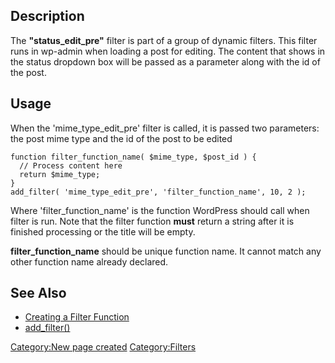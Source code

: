 ==Description==
The <b>"status_edit_pre"</b> filter is part of a group of dynamic filters. This filter runs in wp-admin when loading a post for editing. The content that shows in the status dropdown box will be passed as a parameter along with the id of the post.

==Usage==

When the 'mime_type_edit_pre' filter is called, it is passed two parameters: the post mime type and the id of the post to be edited

<pre>
function filter_function_name( $mime_type, $post_id ) {
  // Process content here
  return $mime_type;
}
add_filter( 'mime_type_edit_pre', 'filter_function_name', 10, 2 );
</pre>

Where 'filter_function_name' is the function WordPress should call when filter is run. Note that the filter function <b>must</b> return a string after it is finished processing or the title will be empty.

'''filter_function_name''' should be unique function name. It cannot match any other function name already declared.

==See Also==
* [[Plugin_API#Create_a_Filter_Function|Creating a Filter Function]]
* [[Function_Reference/add_filter|add_filter()]]

[[Category:New page created]]
[[Category:Filters]]
